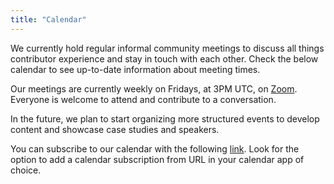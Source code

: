 ```yaml
---
title: "Calendar"
---
```


We currently hold regular informal community meetings to discuss all things 
contributor experience and stay in touch with each other. Check the below 
calendar to see up-to-date information about meeting times.

Our meetings are currently weekly on Fridays, at 3PM UTC, on [Zoom](https://numfocus-org.zoom.us/j/81082067424?pwd=bVNqWXhqSXZEdTl6ZzFsa1lJZ08xZz09).
Everyone is welcome to attend and contribute to a conversation.

In the future, we plan to start organizing more structured events to develop 
content and showcase case studies and speakers.   

You can subscribe to our calendar with the following [link](https://calendar.google.com/calendar/ical/c_f8e3d3d0f8033c525a9d03684964245d9018cf4c2630dff21d39a6356815f7db%40group.calendar.google.com/public/basic.ics). 
Look for the option to add a calendar subscription from URL in your calendar app of choice. 
